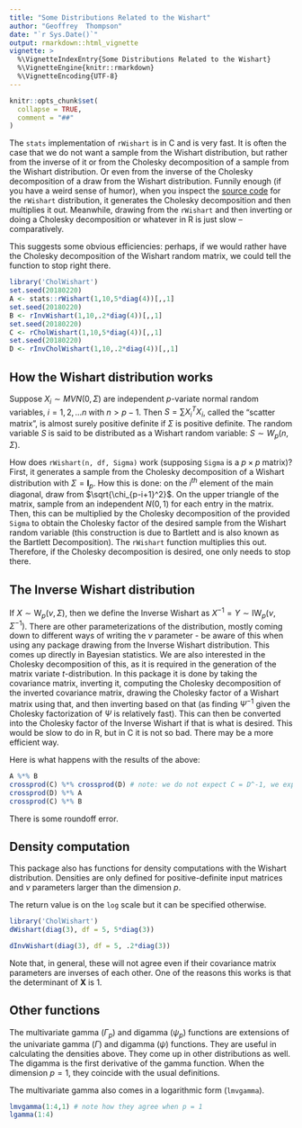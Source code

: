 ```yaml
---
title: "Some Distributions Related to the Wishart"
author: "Geoffrey  Thompson"
date: "`r Sys.Date()`"
output: rmarkdown::html_vignette
vignette: >
  %\VignetteIndexEntry{Some Distributions Related to the Wishart}
  %\VignetteEngine{knitr::rmarkdown}
  %\VignetteEncoding{UTF-8}
---
```


```r
knitr::opts_chunk$set(
  collapse = TRUE,
  comment = "##"
)
```
The `stats` implementation of `rWishart` is in C and is very fast. It is often the case that we do not want a sample from the Wishart distribution, but rather from the inverse of it or from the Cholesky decomposition of a sample from the Wishart distribution. Or even from the inverse of the Cholesky decomposition of a draw from the Wishart distribution. Funnily enough (if you have a weird sense of humor), when you inspect the [source code](https://github.com/SurajGupta/r-source/blob/master/src/library/stats/src/rWishart.c) for the `rWishart` distribution, it generates the Cholesky decomposition and then multiplies it out. Meanwhile, drawing from the `rWishart` and then inverting or doing a Cholesky decomposition or whatever in R is just slow -- comparatively.

This suggests some obvious efficiencies: perhaps, if we would rather have the Cholesky decomposition of the Wishart random matrix, we could tell the function to stop right there.

```r
library('CholWishart')
set.seed(20180220)
A <- stats::rWishart(1,10,5*diag(4))[,,1]
set.seed(20180220)
B <- rInvWishart(1,10,.2*diag(4))[,,1]
set.seed(20180220)
C <- rCholWishart(1,10,5*diag(4))[,,1]
set.seed(20180220)
D <- rInvCholWishart(1,10,.2*diag(4))[,,1]
```

## How the Wishart distribution works

Suppose $X_i \sim MVN(0, \Sigma)$ are independent $p$-variate normal 
random variables, $i = 1, 2, \ldots n$ with $n > p-1$. 
Then $S = \sum X_i^T X_i$, called the "scatter matrix", is almost surely 
positive definite if $\Sigma$ is positive definite. 
The random variable $S$ is said to be distributed as a Wishart random variable:
$S \sim W_p(n, \Sigma)$. 

How does `rWishart(n, df, Sigma)` work (supposing `Sigma` is a $p \times p$ matrix)? First, it generates a sample from the Cholesky decomposition of a Wishart distribution with $\Sigma = \mathbf{I}_p$. How this is done: on the $i^{th}$ element of the main diagonal, draw from $\sqrt{\chi_{p-i+1}^2}$. On the upper triangle of the matrix, sample from an independent $N(0,1)$ for each entry in the matrix. Then, this can be multiplied by the Cholesky decomposition of the provided `Sigma` to obtain the Cholesky factor of the desired sample from the Wishart random variable (this construction is due to Bartlett and is also known as the Bartlett Decomposition). The `rWishart` function multiplies this out. Therefore, if the Cholesky decomposition is desired, one only needs to stop there.

## The Inverse Wishart distribution

If $X \sim \textrm{W}_p(\nu,\Sigma)$, then we define the Inverse Wishart as $X^{-1}  = Y \sim \textrm{IW}_p(\nu , \Sigma^{-1})$. There are other parameterizations of the distribution, mostly coming down to different ways of writing the $\nu$ parameter - be aware of this when using any package drawing from the Inverse Wishart distribution. This comes up directly in Bayesian statistics. We are also interested in the Cholesky decomposition of this, as it is required in the generation of the matrix variate $t$-distribution. In this package it is done by taking the covariance matrix, inverting it, computing the Cholesky decomposition of the inverted covariance matrix, drawing the Cholesky factor of a Wishart matrix using that, and then inverting based on that (as finding $\Psi^{-1}$ given the Cholesky factorization of $\Psi$ is relatively fast). This can then be converted into the Cholesky factor of the Inverse Wishart if that is what is desired. This would be slow to do in R, but in C it is not so bad. There may be a more efficient way.

Here is what happens with the results of the above:

```r
A %*% B 
crossprod(C) %*% crossprod(D) # note: we do not expect C = D^-1, we expect this! 
crossprod(D) %*% A
crossprod(C) %*% B
```

There is some roundoff error.

## Density computation

This package also has functions for density computations with the Wishart distribution. Densities are only defined for positive-definite input matrices and $\nu$ parameters larger than the dimension $p$.

The return value is on the `log` scale but it can be specified otherwise.

```r
library('CholWishart')
dWishart(diag(3), df = 5, 5*diag(3))

dInvWishart(diag(3), df = 5, .2*diag(3))

```

Note that, in general, these will not agree even if their covariance matrix parameters are inverses of each other. One of the reasons this works is that the determinant of $\mathbf{X}$ is $1$.

## Other functions

The multivariate gamma ($\Gamma_p$) and digamma ($\psi_p$) functions are extensions of the univariate gamma ($\Gamma$) and digamma ($\psi$) functions. They are useful in calculating the densities above. They come up in other distributions as well. The digamma is the first derivative of the gamma function. When the dimension $p = 1$, they coincide with the usual definitions.

The multivariate gamma also comes in a logarithmic form (`lmvgamma`).

```r
lmvgamma(1:4,1) # note how they agree when p = 1
lgamma(1:4)
```
